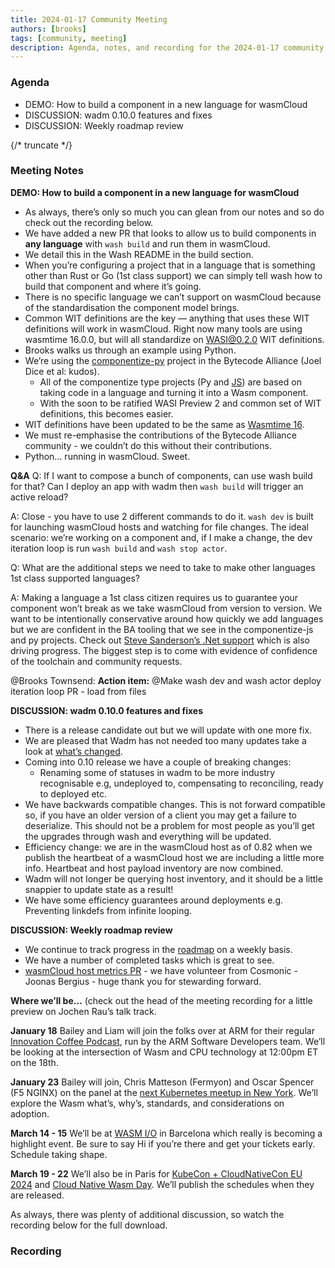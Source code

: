 ```yaml
---
title: 2024-01-17 Community Meeting
authors: [brooks]
tags: [community, meeting]
description: Agenda, notes, and recording for the 2024-01-17 community meeting
---
```



### Agenda

- DEMO: How to build a component in a new language for wasmCloud
- DISCUSSION: wadm 0.10.0 features and fixes
- DISCUSSION: Weekly roadmap review

{/* truncate */}

### Meeting Notes
**DEMO: How to build a component in a new language for wasmCloud**

- As always, there’s only so much you can glean from our notes and so do check out the recording below.
- We have added a new PR that looks to allow us to build components in **any language** with `wash build` and run them in wasmCloud.
- We detail this in the Wash README in the build section.
- When you’re configuring a project that in a language that is something other than Rust or Go (1st class support) we can simply tell wash how to build that component and where it’s going.
- There is no specific language we can’t support on wasmCloud because of the standardisation the component model brings.
- Common WIT definitions are the key — anything that uses these WIT definitions will work in wasmCloud. Right now many tools are using wasmtime 16.0.0, but will all standardize on WASI@0.2.0 WIT definitions.
- Brooks walks us through an example using Python.
- We’re using the [componentize-py](https://github.com/bytecodealliance/componentize-py) project in the Bytecode Alliance (Joel Dice et al: kudos).
    - All of the componentize type projects (Py and [JS](https://github.com/bytecodealliance/ComponentizeJS)) are based on taking code in a language and turning it into a Wasm component.
    - With the soon to be ratified WASI Preview 2 and common set of WIT definitions, this becomes easier.
- WIT definitions have been updated to be the same as [Wasmtime 16](https://github.com/bytecodealliance/wasmtime/releases).
- We must re-emphasise the contributions of the Bytecode Alliance community - we couldn’t do this without their contributions.
- Python... running in wasmCloud. Sweet.

**Q&A**
Q: If I want to compose a bunch of components, can use wash build for that? Can I deploy an app with wadm then `wash build` will trigger an active reload? 

A: Close - you have to use 2 different commands to do it. `wash dev` is built for launching wasmCloud hosts and watching for file changes. The ideal scenario: we’re working on a component and, if I make a change, the dev iteration loop is run `wash build` and `wash stop actor`.

Q: What are the additional steps we need to take to make other languages 1st class supported languages?

A: Making a language a 1st class citizen requires us to guarantee your component won’t break as we take wasmCloud from version to version. We want to be intentionally conservative around how quickly we add languages but we are confident in the BA tooling that we see in the componentize-js and py projects. Check out [Steve Sanderson’s .Net support](https://github.com/SteveSandersonMS/dotnet-wasi-sdk) which is also driving progress. The biggest step is to come with evidence of confidence of the toolchain and community requests.

@Brooks Townsend: **Action item:** @Make wash dev and wash actor deploy iteration loop PR - load from files

**DISCUSSION: wadm 0.10.0 features and fixes**

- There is a release candidate out but we will update with one more fix.
- We are pleased that Wadm has not needed too many updates take a look at [what’s changed](https://github.com/wasmCloud/wadm/releases/tag/v0.10.0-rc1).
- Coming into 0.10 release we have a couple of breaking changes:
    - Renaming some of statuses in wadm to be more industry recognisable e.g, undeployed to, compensating to reconciling, ready to deployed etc.
- We have backwards compatible changes. This is not forward compatible so, if you have an older version of a client you may get a failure to deserialize. This should not be a problem for most people as you’ll get the upgrades through wash and everything will be updated.
- Efficiency change: we are in the wasmCloud host as of 0.82 when we publish the heartbeat of a wasmCloud host we are including a little more info. Heartbeat and host payload inventory are now combined.
- Wadm will not longer be querying host inventory, and it should be a little snappier to update state as a result!
- We have some efficiency guarantees around deployments e.g. Preventing linkdefs from infinite looping.

**DISCUSSION: Weekly roadmap review**

- We continue to track progress in the [roadmap](https://github.com/orgs/wasmCloud/projects/7/views/8) on a weekly basis.
- We have a number of completed tasks which is great to see.
- [wasmCloud host metrics PR](https://github.com/wasmCloud/wasmCloud/issues/664) - we have volunteer from Cosmonic - Joonas Bergius - huge thank you for stewarding forward.

**Where we’ll be…** (check out the head of the meeting recording for a little preview on Jochen Rau’s talk track.

**January 18** Bailey and Liam will join the folks over at ARM for their regular [Innovation Coffee Podcast](https://www.youtube.com/playlist?list=PLKjl7IFAwc4QPapH-4Up8irlI8kDGZoOR), run by the ARM Software Developers team. We’ll be looking at the intersection of Wasm and CPU technology at 12:00pm ET on the 18th.

**January 23** Bailey will join, Chris Matteson (Fermyon) and Oscar Spencer (F5 NGINX) on the panel at the [next Kubernetes meetup in New York](https://www.meetup.com/new-york-kubernetes-meetup/events/297886914/). We’ll explore the Wasm what’s, why’s, standards, and considerations on adoption.

**March 14 - 15** We’ll be at [WASM I/O](https://2024.wasmio.tech/) in Barcelona which really is becoming a highlight event. Be sure to say Hi if you’re there and get your tickets early. Schedule taking shape.

**March 19 - 22** We’ll also be in Paris for [KubeCon + CloudNativeCon EU 2024](https://events.linuxfoundation.org/kubecon-cloudnativecon-europe/) and [Cloud Native Wasm Day](https://events.linuxfoundation.org/kubecon-cloudnativecon-europe/co-located-events/cloud-native-wasm-day/). We’ll publish the schedules when they are released.

As always, there was plenty of additional discussion, so watch the recording below for the full download.

### Recording

<YouTube url="https://www.youtube.com/watch?v=W2d6VDQYhxQ" />
